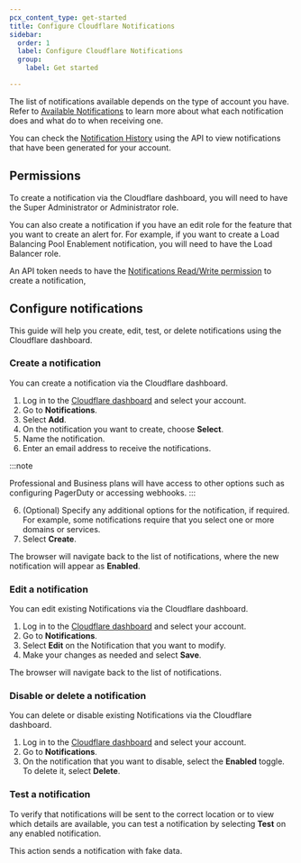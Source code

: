 ```yaml
---
pcx_content_type: get-started
title: Configure Cloudflare Notifications
sidebar:
  order: 1
  label: Configure Cloudflare Notifications
  group:
    label: Get started

---
```


The list of notifications available depends on the type of account you have. Refer to [Available Notifications](/notifications/notification-available/) to learn more about what each notification does and what do to when receiving one.

You can check the [Notification History](/notifications/notification-history/) using the API to view notifications that have been generated for your account.

## Permissions

To create a notification via the Cloudflare dashboard, you will need to have the Super Administrator or Administrator role.

You can also create a notification if you have an edit role for the feature that you want to create an alert for. For example, if you want to create a Load Balancing Pool Enablement notification, you will need to have the Load Balancer role.

An API token needs to have the [Notifications Read/Write permission](https://developers.cloudflare.com/fundamentals/api/reference/permissions/) to create a notification,

## Configure notifications

This guide will help you create, edit, test, or delete notifications using the Cloudflare dashboard.

### Create a notification

You can create a notification via the Cloudflare dashboard.

1. Log in to the [Cloudflare dashboard](https://dash.cloudflare.com/login) and select your account.
2. Go to **Notifications**.
3. Select **Add**.
4. On the notification you want to create, choose **Select**.
5. Name the notification.
6. Enter an email address to receive the notifications.

:::note

Professional and Business plans will have access to other options such as configuring PagerDuty or accessing webhooks. 
:::

6. (Optional) Specify any additional options for the notification, if required. For example, some notifications require that you select one or more domains or services.
7. Select **Create**.

The browser will navigate back to the list of notifications, where the new notification will appear as **Enabled**.

### Edit a notification

You can edit existing Notifications via the Cloudflare dashboard.

1. Log in to the [Cloudflare dashboard](https://dash.cloudflare.com/login) and select your account.
2. Go to **Notifications**.
3. Select **Edit** on the Notification that you want to modify.
4. Make your changes as needed and select **Save**.

The browser will navigate back to the list of notifications.

### Disable or delete a notification

You can delete or disable existing Notifications via the Cloudflare dashboard.

1. Log in to the [Cloudflare dashboard](https://dash.cloudflare.com/login) and select your account.
2. Go to **Notifications**.
3. On the notification that you want to disable, select the **Enabled** toggle. To delete it, select **Delete**.

### Test a notification

To verify that notifications will be sent to the correct location or to view which details are available, you can test a notification by selecting **Test** on any enabled notification.

This action sends a notification with fake data.
